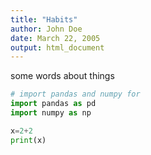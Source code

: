```yaml
---
title: "Habits"
author: John Doe
date: March 22, 2005
output: html_document
---
```


some words about things


```python

# import pandas and numpy for 
import pandas as pd
import numpy as np

x=2+2
print(x)


```


